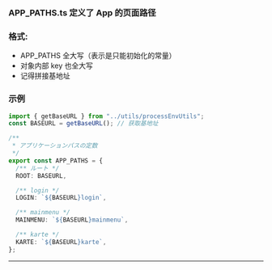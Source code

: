
<Meta title="common/config/APP_PATHS" />

### APP_PATHS.ts 定义了 App 的页面路径

### 格式:

- APP_PATHS 全大写（表示是只能初始化的常量）
- 对象内部 key 也全大写
- 记得拼接基地址

### 示例

```typescript
import { getBaseURL } from "../utils/processEnvUtils";
const BASEURL = getBaseURL(); // 获取基地址

/**
 * アプリケーションパスの定数
 */
export const APP_PATHS = {
  /** ルート */
  ROOT: BASEURL,

  /** login */
  LOGIN: `${BASEURL}login`,

  /** mainmenu */
  MAINMENU: `${BASEURL}mainmenu`,

  /** karte */
  KARTE: `${BASEURL}karte`,
};
```

---
